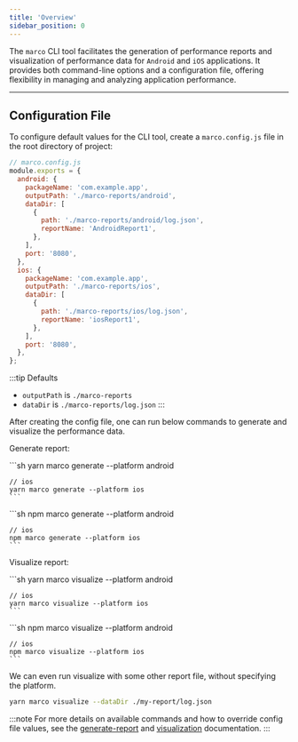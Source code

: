 ```yaml
---
title: 'Overview'
sidebar_position: 0
---
```



The `marco` CLI tool facilitates the generation of performance reports and visualization of performance data for `Android` and `iOS` applications. It provides both command-line options and a configuration file, offering flexibility in managing and analyzing application performance.

---

## **Configuration File**

To configure default values for the CLI tool, create a `marco.config.js` file in the root directory of project:

```js
// marco.config.js
module.exports = {
  android: {
    packageName: 'com.example.app',
    outputPath: './marco-reports/android',
    dataDir: [
      {
        path: './marco-reports/android/log.json',
        reportName: 'AndroidReport1',
      },
    ],
    port: '8080',
  },
  ios: {
    packageName: 'com.example.app',
    outputPath: './marco-reports/ios',
    dataDir: [
      {
        path: './marco-reports/ios/log.json',
        reportName: 'iosReport1',
      },
    ],
    port: '8080',
  },
};
```

:::tip Defaults

- `outputPath` is `./marco-reports`
- `dataDir` is `./marco-reports/log.json`
  :::

After creating the config file, one can run below commands to generate and visualize the performance data.

Generate report:

<Tabs groupId="package-manager">
  <TabItem value="yarn" label="yarn">
    ```sh
    yarn marco generate --platform android

    // ios
    yarn marco generate --platform ios
    ```

  </TabItem>
  <TabItem value="npm" label="npm">
    ```sh
    npm marco generate --platform android

    // ios
    npm marco generate --platform ios
    ```

  </TabItem>
</Tabs>

Visualize report:

<Tabs groupId="package-manager">
  <TabItem value="yarn" label="yarn">
    ```sh
    yarn marco visualize --platform android

    // ios
    yarn marco visualize --platform ios
    ```

  </TabItem>
  <TabItem value="npm" label="npm">
    ```sh
    npm marco visualize --platform android

    // ios
    npm marco visualize --platform ios
    ```

  </TabItem>
</Tabs>

We can even run visualize with some other report file, without specifying the platform.

```sh
yarn marco visualize --dataDir ./my-report/log.json
```

:::note
For more details on available commands and how to override config file values, see the [generate-report](/api/cli/generate-report) and [visualization](/api/cli/visualization) documentation.
:::
